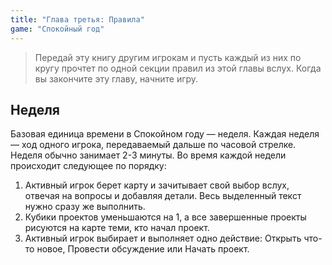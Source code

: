 ```yaml
---
title: "Глава третья: Правила"
game: "Спокойный год"
---
```


> Передай эту книгу другим игрокам и пусть каждый из них по кругу прочтет по одной секции правил из этой главы вслух. Когда вы закончите эту главу, начните игру.

## Неделя

Базовая единица времени в Спокойном году — неделя. Каждая неделя — ход одного игрока, передаваемый дальше по часовой стрелке. Неделя обычно занимает 2-3 минуты. Во время каждой недели происходит следующее по порядку:

1. Активный игрок берет карту и зачитывает свой выбор вслух, отвечая на вопросы и добавляя детали. Весь выделенный текст нужно сразу же выполнить.
1. Кубики проектов уменьшаются на 1, а все завершенные проекты рисуются на карте теми, кто начал проект.
1. Активный игрок выбирает и выполняет одно действие: Открыть что-то новое, Провести обсуждение или Начать проект.
